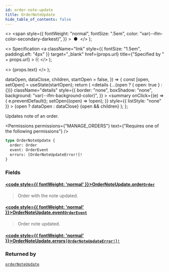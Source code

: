 ```yaml
---
id: order-note-update
title: OrderNoteUpdate
hide_table_of_contents: false
---
```


  <>
    <span
      style={{
        fontWeight: "normal",
        fontSize: ".5em",
        color: "var(--ifm-color-secondary-darkest)",
      }}
    >
      &nbsp;●&nbsp;
    </span>
  </>
);

  <>
    Specification
    <a
      className="link"
      style={{ fontSize: "1.5em", paddingLeft: "4px" }}
      target="\_blank"
      href={props.url}
      title={"Specified by " + props.url}
    >
      ⎘
    </a>
  </>
);

  <>
    <span className={props.class}>{props.text}</span>
  </>
);


  dataOpen,
  dataClose,
  children,
  startOpen = false,
}) => {
  const [open, setOpen] = useState(startOpen);
  return (
    <details
      {...(open ? { open: true } : {})}
      className="details"
      style={{
        border: "none",
        boxShadow: "none",
        background: "var(--ifm-background-color)",
      }}
    >
      <summary
        onClick={(e) => {
          e.preventDefault();
          setOpen((open) => !open);
        }}
        style={{ listStyle: "none" }}
      >
        {open ? dataOpen : dataClose}
      </summary>
      {open && children}
    </details>
  );
};

Updates note of an order.

<Badge text="Added in Saleor 3.15" class="secondary margin-bottom--sm" />

<FeaturePreview />

<Permissions
  permissions={"MANAGE_ORDERS"}
  text={"Requires one of the following permissions"}
/>

```graphql
type OrderNoteUpdate {
  order: Order
  event: OrderEvent
  errors: [OrderNoteUpdateError!]!
}
```

### Fields

#### [<code style={{ fontWeight: 'normal' }}>OrderNoteUpdate.<b>order</b></code>](#)<Bullet />[`Order`](../../../api-reference/orders/objects/order) <Badge class="badge badge--secondary" text="object"/>

> Order with the note updated.

#### [<code style={{ fontWeight: 'normal' }}>OrderNoteUpdate.<b>event</b></code>](#)<Bullet />[`OrderEvent`](../../../api-reference/orders/objects/order-event) <Badge class="badge badge--secondary" text="object"/>

> Order note updated.

#### [<code style={{ fontWeight: 'normal' }}>OrderNoteUpdate.<b>errors</b></code>](#)<Bullet />[`[OrderNoteUpdateError!]!`](../../../api-reference/orders/objects/order-note-update-error) <Badge class="badge badge--secondary" text="non-null"/> <Badge class="badge badge--secondary" text="object"/>

>

### Returned by

[`orderNoteUpdate`](../../../api-reference/orders/mutations/order-note-update) <Badge class="badge badge--secondary" text="mutation"/>


